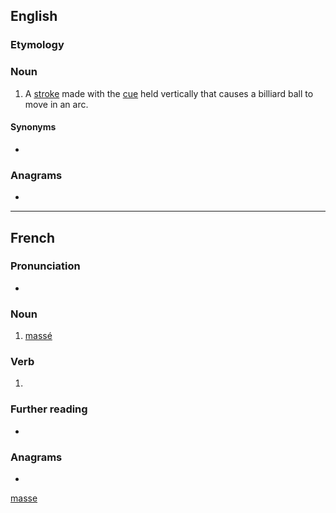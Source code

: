 {{also|masse|Masse|mâsse|Maße|mäße}}
==English==

===Etymology===
{{bor|en|fr|massé}}

===Noun===
{{en-noun}}

# {{lb|en|billiards|snooker}} A [[stroke]] made with the [[cue]] held vertically that causes a billiard ball to move in an arc.

====Synonyms====
* {{l|en|Massé shot}}

===Anagrams===
* {{anagrams|en|a=aemss|MASes|Sesma|amess|mases|mesas|same's|seams}}

[[Category:English terms spelled with É|masse]]

----

==French==

===Pronunciation===
* {{audio|fr|LL-Q150 (fra)-Lepticed7-massé.wav|Audio}}

===Noun===
{{fr-noun|m}}

# {{lb|fr|billiards}} [[massé#English|massé]]

===Verb===
{{fr-past participle}}

# {{inflection of|fr|masser||past|part}}

===Further reading===
* {{R:TLFi}}

===Anagrams===
* {{l|fr|semas}}